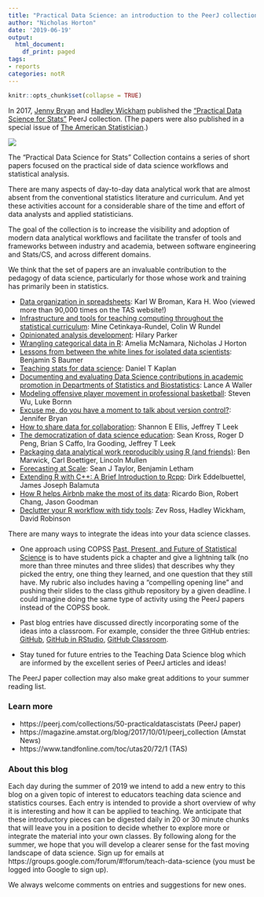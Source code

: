```yaml
---
title: "Practical Data Science: an introduction to the PeerJ collection"
author: "Nicholas Horton"
date: '2019-06-19'
output:
  html_document:
    df_print: paged
tags:
- reports
categories: notR
---
```


```r
knitr::opts_chunk$set(collapse = TRUE)
```

In 2017, [Jenny Bryan](https://jennybryan.org) and [Hadley Wickham](http://hadley.nz) published the ["Practical Data Science for Stats"](https://peerj.com/collections/50-practicaldatascistats/) PeerJ collection.  (The papers were also published in a special issue of [The American Statistician](https://www.tandfonline.com/toc/utas20/72/1).)

![](/post/peerj/peerj.jpg)

The "Practical Data Science for Stats" Collection contains a series of short papers focused on the practical side of data science workflows and statistical analysis.  

There are many aspects of day-to-day data analytical work that are almost absent from the conventional statistics literature and curriculum. And yet these activities account for a considerable share of the time and effort of data analysts and applied statisticians.

The goal of the collection is to increase the visibility and adoption of modern data analytical workflows and facilitate the transfer of tools and frameworks between industry and academia, between software engineering and Stats/CS, and across different domains.

We think that the set of papers are an invaluable contribution to the pedagogy of data science, particularly for those whose work and training has primarily been in statistics.

- [Data organization in spreadsheets](https://doi.org/10.7287/peerj.preprints.3183v1):
Karl W Broman, Kara H. Woo (viewed more than 90,000 times on the TAS website!)
- [Infrastructure and tools for teaching computing throughout the statistical curriculum](https://doi.org/10.7287/peerj.preprints.3181v1):
Mine Cetinkaya-Rundel, Colin W Rundel
- [Opinionated analysis development](https://doi.org/10.7287/peerj.preprints.3210v1):
Hilary Parker
- [Wrangling categorical data in R](https://doi.org/10.7287/peerj.preprints.3163v2):
Amelia McNamara, Nicholas J Horton
- [Lessons from between the white lines for isolated data scientists](https://doi.org/10.7287/peerj.preprints.3160v2):
Benjamin S Baumer
- [Teaching stats for data science](https://doi.org/10.7287/peerj.preprints.3205v1):
Daniel T Kaplan
- [Documenting and evaluating Data Science contributions in academic promotion in Departments of Statistics and Biostatistics](https://doi.org/10.7287/peerj.preprints.3204v1):
Lance A Waller
- [Modeling offensive player movement in professional basketball](https://doi.org/10.7287/peerj.preprints.3201v1):
Steven Wu, Luke Bornn
- [Excuse me, do you have a moment to talk about version control?](https://doi.org/10.7287/peerj.preprints.3159v2):
Jennifer Bryan
- [How to share data for collaboration](https://doi.org/10.7287/peerj.preprints.3139v3):
Shannon E Ellis, Jeffrey T Leek
- [The democratization of data science education](https://doi.org/10.7287/peerj.preprints.3195v1):
Sean Kross, Roger D Peng, Brian S Caffo, Ira Gooding, Jeffrey T Leek
- [Packaging data analytical work reproducibly using R (and friends)](https://doi.org/10.7287/peerj.preprints.3192v1):
Ben Marwick, Carl Boettiger, Lincoln Mullen
- [Forecasting at Scale](https://doi.org/10.7287/peerj.preprints.3190v1):
Sean J Taylor, Benjamin Letham
- [Extending R with C++: A Brief Introduction to Rcpp](https://doi.org/10.7287/peerj.preprints.3188v1): Dirk Eddelbuettel, James Joseph Balamuta
- [How R helps Airbnb make the most of its data](https://doi.org/10.7287/peerj.preprints.3182v1):
Ricardo Bion, Robert Chang, Jason Goodman
- [Declutter your R workflow with tidy tools](https://doi.org/10.7287/peerj.preprints.3180v1):
Zev Ross, Hadley Wickham, David Robinson

There are many ways to integrate the ideas into your data science classes.  

* One approach using COPSS [Past, Present, and Future of Statistical Science](https://higherlogicdownload.s3.amazonaws.com/AMSTAT/71a758c7-5229-4729-bb64-caf9d1cf855f/UploadedImages/past-present-future-copss.pdf) is to have students pick a chapter and give a lightning talk (no more than three minutes and three slides) that describes why they picked the entry, one thing they learned, and one question that they still have.  My rubric also includes having a "compelling opening line" and pushing their slides to the class github repository by a given deadline. I could imagine doing the same type of activity using the PeerJ papers instead of the COPSS book.

* Past blog entries have discussed directly incorporating some of the ideas into a classroom.  For example, consider the three GitHub entries: [GitHub](https://teachdatascience.com/github/), [GitHub in RStudio](https://teachdatascience.com/githubinr/), [GitHub Classroom](https://teachdatascience.com/gitclass/).

* Stay tuned for future entries to the Teaching Data Science blog which are informed by the excellent series of PeerJ articles and ideas!


The PeerJ paper collection may also make great additions to your summer reading list.

### Learn more

- https://peerj.com/collections/50-practicaldatascistats (PeerJ paper)
- https://magazine.amstat.org/blog/2017/10/01/peerj_collection (Amstat News)
- https://www.tandfonline.com/toc/utas20/72/1 (TAS)

### About this blog 

Each day during the summer of 2019 we intend to add a new entry to this blog on a given topic of interest to educators teaching data science and statistics courses. Each entry is intended to provide a short overview of why it is interesting and how it can be applied to teaching. We anticipate that these introductory pieces can be digested daily in 20 or 30 minute chunks that will leave you in a position to decide whether to explore more or integrate the material into your own classes. By following along for the summer, we hope that you will develop a clearer sense for the fast moving landscape of data science. Sign up for emails at https://groups.google.com/forum/#!forum/teach-data-science (you must be logged into Google to sign up).

We always welcome comments on entries and suggestions for new ones.

